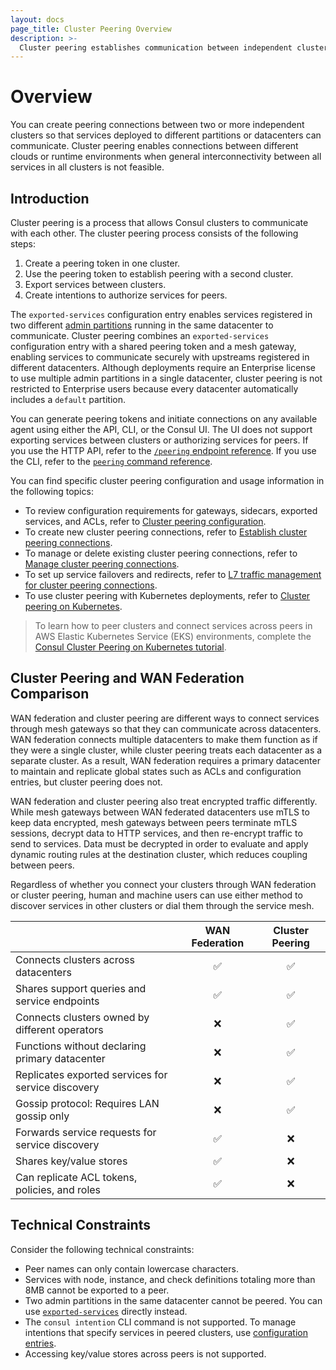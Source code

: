 ```yaml
---
layout: docs
page_title: Cluster Peering Overview
description: >-
  Cluster peering establishes communication between independent clusters in Consul, allowing services to interact across datacenters. Learn about the cluster peering process, differences with WAN federation for multi-datacenter deployments, and technical constraints.  
---
```


# Overview

You can create peering connections between two or more independent clusters so that services deployed to different partitions or datacenters can communicate. Cluster peering enables connections between different clouds or runtime environments when general interconnectivity between all services in all clusters is not feasible.

## Introduction

Cluster peering is a process that allows Consul clusters to communicate with each other. The cluster peering process consists of the following steps:

1. Create a peering token in one cluster.
1. Use the peering token to establish peering with a second cluster.
1. Export services between clusters.
1. Create intentions to authorize services for peers.

The `exported-services` configuration entry enables services registered in two different [admin partitions](/docs/enterprise/admin-partitions) running in the same datacenter to communicate. Cluster peering combines an `exported-services` configuration entry with a shared peering token and a mesh gateway, enabling services to communicate securely with upstreams registered in different datacenters. Although deployments require an Enterprise license to use multiple admin partitions in a single datacenter, cluster peering is not restricted to Enterprise users because every datacenter automatically includes a `default` partition.

You can generate peering tokens and initiate connections on any available agent using either the API, CLI, or the Consul UI. The UI does not support exporting services between clusters or authorizing services for peers. If you use the HTTP API, refer to the [`/peering` endpoint reference](/consul/api-docs/peering). If you use the CLI, refer to the [`peering` command reference](/consul/commands/peering).

You can find specific cluster peering configuration and usage information in the following topics:

- To review configuration requirements for gateways, sidecars, exported services, and ACLs, refer to [Cluster peering configuration](/docs/consul/cluster-peering/configuration).
- To create new cluster peering connections, refer to [Establish cluster peering connections](/docs/connect/cluster-peering/create-manage-peering).
- To manage or delete existing cluster peering connections, refer to [Manage cluster peering connections](/consul/docs/cluster-peering/usage/manage-connections).
- To set up service failovers and redirects, refer to [L7 traffic management for cluster peering connections](/consul/docs/cluster-peering/usage/peering-traffic-management).
- To use cluster peering with Kubernetes deployments, refer to [Cluster peering on Kubernetes](/consul/docs/cluster-peering/usage/k8s).

> To learn how to peer clusters and connect services across peers in AWS Elastic Kubernetes Service (EKS) environments, complete the [Consul Cluster Peering on Kubernetes tutorial](/consul/tutorials/developer-mesh/cluster-peering-aws).

## Cluster Peering and WAN Federation Comparison

WAN federation and cluster peering are different ways to connect services through mesh gateways so that they can communicate across datacenters. WAN federation connects multiple datacenters to make them function as if they were a single cluster, while cluster peering treats each datacenter as a separate cluster. As a result, WAN federation requires a primary datacenter to maintain and replicate global states such as ACLs and configuration entries, but cluster peering does not.

WAN federation and cluster peering also treat encrypted traffic differently. While mesh gateways between WAN federated datacenters use mTLS to keep data encrypted, mesh gateways between peers terminate mTLS sessions, decrypt data to HTTP services, and then re-encrypt traffic to send to services. Data must be decrypted in order to evaluate and apply dynamic routing rules at the destination cluster, which reduces coupling between peers.

Regardless of whether you connect your clusters through WAN federation or cluster peering, human and machine users can use either method to discover services in other clusters or dial them through the service mesh.

|                                                    | WAN Federation | Cluster Peering |
| :------------------------------------------------- | :------------: | :-------------: |
| Connects clusters across datacenters               |    &#9989;     |    &#9989;      |
| Shares support queries and service endpoints       |    &#9989;     |    &#9989;      |
| Connects clusters owned by different operators     |    &#10060;    |    &#9989;      |
| Functions without declaring primary datacenter     |    &#10060;    |    &#9989;      |
| Replicates exported services for service discovery |    &#10060;    |    &#9989;      |
| Gossip protocol: Requires LAN gossip only          |    &#10060;    |    &#9989;      |
| Forwards service requests for service discovery    |    &#9989;     |    &#10060;     |
| Shares key/value stores                            |    &#9989;     |    &#10060;     |
| Can replicate ACL tokens, policies, and roles      |    &#9989;     |    &#10060;     |

## Technical Constraints

Consider the following technical constraints:

- Peer names can only contain lowercase characters.
- Services with node, instance, and check definitions totaling more than 8MB cannot be exported to a peer.
- Two admin partitions in the same datacenter cannot be peered. You can use [`exported-services`](/docs/connect/config-entries/exported-services#exporting-services-to-peered-clusters) directly instead.
- The `consul intention` CLI command is not supported. To manage intentions that specify services in peered clusters, use [configuration entries](/docs/connect/config-entries/service-intentions).
- Accessing key/value stores across peers is not supported.
